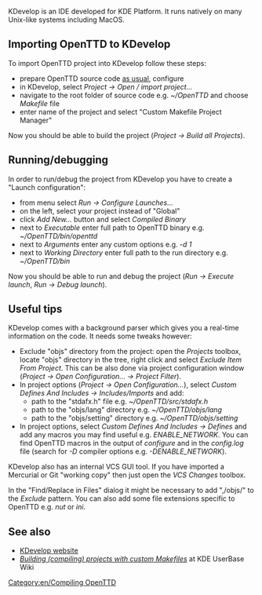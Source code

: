 [[Category:en/Compiling OpenTTD]]

KDevelop is an IDE developed for KDE Platform. It runs natively on many Unix-like systems including MacOS.

{{en/Note|To avoid performing steps manually, use this automated KDevelop 4 project generator: http://bugs.openttd.org/task/6577}}

== Importing OpenTTD to KDevelop ==
To import OpenTTD project into KDevelop follow these steps:
* prepare OpenTTD source code [[en/Archive/Compilation and Ports/Compiling on GNU∕Linux and *BSD|as usual]], configure
* in KDevelop, select ''Project -> Open / import project...''
* navigate to the root folder of source code e.g. ''~/OpenTTD'' and choose ''Makefile'' file
* enter name of the project and select "Custom Makefile Project Manager"
Now you should be able to build the project (''Project -> Build all Projects'').

== Running/debugging ==
In order to run/debug the project from KDevelop you have to create a "Launch configuration":
* from menu select ''Run -> Configure Launches...''
* on the left, select your project instead of "Global"
* click ''Add New...'' button and select ''Compiled Binary''
* next to ''Executable'' enter full path to OpenTTD binary e.g. ''~/OpenTTD/bin/openttd''
* next to ''Arguments'' enter any custom options e.g. ''-d 1''
* next to ''Working Directory'' enter full path to the run directory e.g. ''~/OpenTTD/bin''
Now you should be able to run and debug the project (''Run -> Execute launch'', ''Run -> Debug launch'').

== Useful tips ==
KDevelop comes with a background parser which gives you a real-time information on the code. It needs some tweaks however:
* Exclude "objs" directory from the project: open the ''Projects'' toolbox, locate "objs" directory in the tree, right click and select ''Exclude Item From Project''. This can be also done via project configuration window (''Project -> Open Configuration... -> Project Filter'').
* In project options (''Project -> Open Configuration...''), select ''Custom Defines And Includes -> Includes/Imports'' and add:
** path to the "stdafx.h" file e.g. ''~/OpenTTD/src/stdafx.h''
** path to the "objs/lang" directory e.g. ''~/OpenTTD/objs/lang''
** path to the "objs/setting" directory e.g. ''~/OpenTTD/objs/setting''
* In project options, select ''Custom Defines And Includes -> Defines'' and add any macros you may find useful e.g. ''ENABLE_NETWORK''. You can find OpenTTD macros in the output of ''configure'' and in the ''config.log'' file (search for ''-D'' compiler options e.g. ''-DENABLE_NETWORK'').

KDevelop also has an internal VCS GUI tool. If you have imported a Mercurial or Git "working copy" then just open the ''VCS Changes'' toolbox.

In the "Find/Replace in Files" dialog it might be necessary to add ",/objs/" to the ''Exclude'' pattern. You can also add some file extensions specific to OpenTTD e.g. ''nut'' or ''ini''.

== See also ==
*[http://www.kdevelop.org/ KDevelop website]
*[http://userbase.kde.org/KDevelop4/Manual/Building_%28compiling%29_projects_with_custom_Makefiles ''Building (compiling) projects with custom Makefiles''] at KDE UserBase Wiki